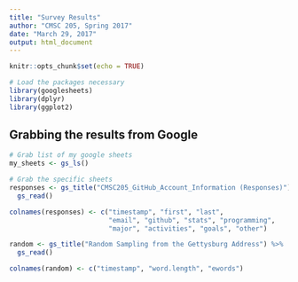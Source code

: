 ```yaml
---
title: "Survey Results"
author: "CMSC 205, Spring 2017"
date: "March 29, 2017"
output: html_document
---
```


```r
knitr::opts_chunk$set(echo = TRUE)

# Load the packages necessary
library(googlesheets)
library(dplyr)
library(ggplot2)
```

## Grabbing the results from Google

```r
# Grab list of my google sheets
my_sheets <- gs_ls()

# Grab the specific sheets
responses <- gs_title("CMSC205_GitHub_Account_Information (Responses)") %>%
  gs_read() 

colnames(responses) <- c("timestamp", "first", "last",
                         "email", "github", "stats", "programming",
                         "major", "activities", "goals", "other")

random <- gs_title("Random Sampling from the Gettysburg Address") %>%
  gs_read()

colnames(random) <- c("timestamp", "word.length", "ewords")
```
